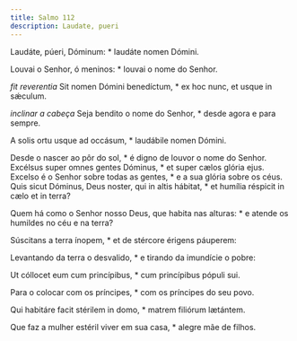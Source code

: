 ```yaml
---
title: Salmo 112
description: Laudate, pueri
---
```


<div class="side-by-side not-content">

Laudáte, púeri, Dóminum: * laudáte nomen Dómini.

Louvai o Senhor, ó meninos: * louvai o nome do Senhor.

<em>fit reverentia</em> Sit nomen Dómini benedíctum, * ex hoc nunc, et usque
    in sǽculum.

<em>inclinar a cabeça</em> Seja bendito o nome do Senhor, * desde agora e
    para sempre.

A solis ortu usque ad occásum, * laudábile nomen Dómini.

Desde o nascer ao pôr do sol, * é digno de louvor o nome do Senhor.
  Excélsus super omnes gentes Dóminus, * et super cælos glória ejus.
  Excelso é o Senhor sobre todas as gentes, * e a sua glória sobre os céus.
  Quis sicut Dóminus, Deus noster, qui in altis hábitat, * et humília réspicit
    in cælo et in terra?

Quem há como o Senhor nosso Deus, que habita nas alturas: * e atende os
    humildes no céu e na terra?

Súscitans a terra ínopem, * et de stércore érigens páuperem:

Levantando da terra o desvalido, * e tirando da imundície o pobre:

Ut cóllocet eum cum princípibus, * cum princípibus pópuli sui.

Para o colocar com os príncipes, * com os príncipes do seu povo.

Qui habitáre facit stérilem in domo, * matrem filiórum lætántem.

Que faz a mulher estéril viver em sua casa, * alegre mãe de filhos.

</div>
